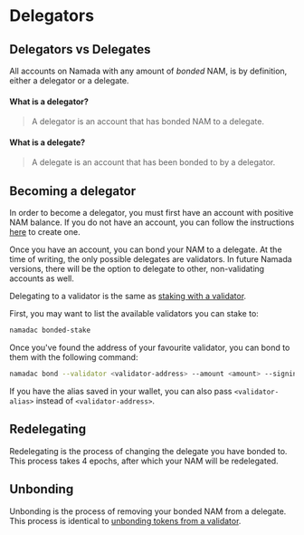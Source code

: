 # Delegators

## Delegators vs Delegates
All accounts on Namada with any amount of *bonded* NAM, is by definition, either a delegator or a delegate. 

#### What is a delegator?
> A delegator is an account that has bonded NAM to a delegate. 

#### What is a delegate?
> A delegate is an account that has been bonded to by a delegator.

## Becoming a delegator
In order to become a delegator, you must first have an account with positive NAM balance. If you do not have an account, you can follow the instructions [here](../users/an-introduction-to-namada-addresses.md) to create one.

Once you have an account, you can bond your NAM to a delegate. At the time of writing, the only possible delegates are validators. In future Namada versions, there will be the option to delegate to other, non-validating accounts as well.

Delegating to a validator is the same as [staking with a validator](../validators/staking.md).

First, you may want to list the available validators you can stake to:

```bash copy
namadac bonded-stake
```

Once you've found the address of your favourite validator, you can bond to them with the following command:

```bash copy
namadac bond --validator <validator-address> --amount <amount> --signing-keys <account-alias>
```

If you have the alias saved in your wallet, you can also pass `<validator-alias>` instead of `<validator-address>`.

## Redelegating
Redelegating is the process of changing the delegate you have bonded to. This process takes 4 epochs, after which your NAM will be redelegated.

## Unbonding
Unbonding is the process of removing your bonded NAM from a delegate. This process is identical to [unbonding tokens from a validator](../validators/staking.md#unbonding).
